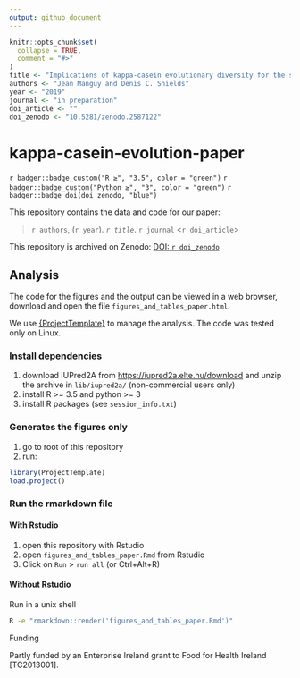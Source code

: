 ```yaml
---
output: github_document
---
```


<!-- README.md is generated from README.Rmd. Please edit that file -->

```r
knitr::opts_chunk$set(
  collapse = TRUE,
  comment = "#>"
)
title <- "Implications of kappa-casein evolutionary diversity for the self-assembly and stabilization of casein micelles"
authors <- "Jean Manguy and Denis C. Shields"
year <- "2019"
journal <- "in preparation"
doi_article <- ""
doi_zenodo <- "10.5281/zenodo.2587122"
```

# kappa-casein-evolution-paper

`r badger::badge_custom("R ≥", "3.5", color = "green")`
`r badger::badge_custom("Python ≥", "3", color = "green")`
`r badger::badge_doi(doi_zenodo, "blue")`
<!-- `r badger::badge_doi(doi_article, "red")` -->

This repository contains the data and code for our paper:

> `r authors`, (`r year`). _`r title`_. `r journal` <`r doi_article`>

This repository is archived on Zenodo: [DOI: `r doi_zenodo`](https://doi.org/`r doi_zenodo`)

## Analysis

The code for the figures and the output can be viewed in a web browser, download and open the file `figures_and_tables_paper.html`.

We use [{ProjectTemplate}](https://github.com/KentonWhite/ProjectTemplate) to manage the analysis. The code was tested only on Linux.

### Install dependencies

1. download IUPred2A from <https://iupred2a.elte.hu/download> and unzip the archive in `lib/iupred2a/` (non-commercial users only)
2. install R >= 3.5 and python >= 3
3. install R packages (see `session_info.txt`)


### Generates the figures only

1. go to root of this repository
2. run:

```r
library(ProjectTemplate)
load.project()
```
### Run the rmarkdown file

#### With Rstudio

1. open this repository with Rstudio
2. open `figures_and_tables_paper.Rmd` from Rstudio
3. Click on `Run` > `run all` (or Ctrl+Alt+R)

#### Without Rstudio

Run in a unix shell

```sh
R -e "rmarkdown::render('figures_and_tables_paper.Rmd')"
```

Funding

Partly funded by an Enterprise Ireland grant to Food for Health Ireland [TC2013001].
